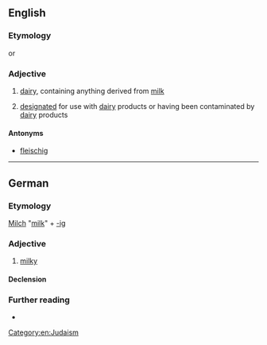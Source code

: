 ==English==

===Etymology===
{{etyl|yi|en}} {{m|yi|מילכיק|tr=milkhik}} or {{etyl|de|en}} {{m|de|milchig||milky}}

===Adjective===
{{en-adj|-}}

# {{lb|en|Judaism|of food}} [[dairy]], containing anything derived from [[milk]]
# {{lb|en|Judaism|of kitchenware}} [[designated]] for use with [[dairy]] products or having been contaminated by [[dairy]] products

====Antonyms====
* [[fleischig]]

[[Category:en:Judaism]]

----

==German==

===Etymology===
[[Milch]] "[[milk]]" + [[-ig]]

===Adjective===
{{de-adj|milchiger|milchigsten}}

# [[milky]]

====Declension====
{{de-decl-adj|milchig|milchiger|milchigst}}

===Further reading===
* {{R:Duden}}